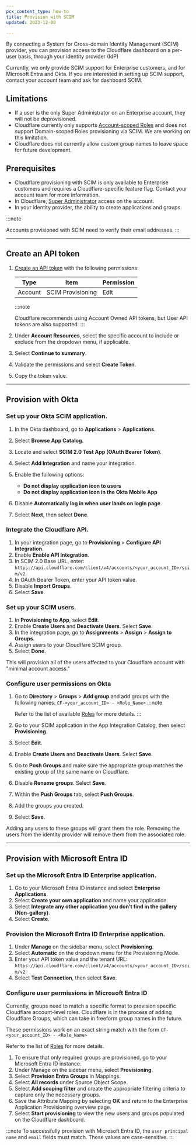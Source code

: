 ```yaml
---
pcx_content_type: how-to
title: Provision with SCIM
updated: 2023-12-08

---
```


By connecting a System for Cross-domain Identity Management (SCIM) provider, you can provision access to the Cloudflare dashboard on a per-user basis, through your identity provider (IdP)

Currently, we only provide SCIM support for Enterprise customers, and for Microsoft Entra and Okta. If you are interested in setting up SCIM support, contact your account team and ask for dashboard SCIM.

## Limitations

- If a user is the only Super Administrator on an Enterprise account, they will not be deprovisioned.
- Cloudflare currently only supports [Account-scoped Roles](/fundamentals/setup/manage-members/roles/#account-scoped-roles) and does not support Domain-scoped Roles provisioning via SCIM. We are working on this limitation.
- Cloudflare does not currently allow custom group names to leave space for future development.

## Prerequisites

- Cloudflare provisioning with SCIM is only available to Enterprise customers and requires a Cloudflare-specific feature flag. Contact your account team for more information.
- In Cloudflare, [Super Administrator](/fundamentals/setup/manage-members/roles/) access on the account.
- In your identity provider, the ability to create applications and groups.

:::note

Accounts provisioned with SCIM need to verify their email addresses.
:::

---

## Create an API token

1. [Create an API token](/fundamentals/api/get-started/create-token/) with the following permissions:

   | Type    | Item              | Permission |
   | ------- | ----------------- | ---------- |
   | Account | SCIM Provisioning | Edit       |

   :::note

   Cloudflare recommends using Account Owned API tokens, but User API tokens are also supported.
   :::

2. Under **Account Resources**, select the specific account to include or exclude from the dropdown menu, if applicable.

3. Select **Continue to summary**.

4. Validate the permissions and select **Create Token**.

5. Copy the token value.

---

## Provision with Okta

### Set up your Okta SCIM application.

1. In the Okta dashboard, go to **Applications** > **Applications**.
2. Select **Browse App Catalog**.
3. Locate and select **SCIM 2.0 Test App (OAuth Bearer Token)**.
4. Select **Add Integration** and name your integration.
5. Enable the following options:

   * **Do not display application icon to users**
   * **Do not display application icon in the Okta Mobile App**

6. Disable **Automatically log in when user lands on login page**.
7. Select **Next**, then select **Done**.

### Integrate the Cloudflare API.

1. In your integration page, go to **Provisioning** > **Configure API Integration**.
2. Enable **Enable API Integration**.
3. In SCIM 2.0 Base URL, enter: `https://api.cloudflare.com/client/v4/accounts/<your_account_ID>/scim/v2`.
4. In OAuth Bearer Token, enter your API token value.
5. Disable **Import Groups**.
6. Select **Save**.

### Set up your SCIM users.

1. In **Provisioning to App**, select **Edit**.
2. Enable **Create Users** and **Deactivate Users**. Select **Save**.
3. In the integration page, go to **Assignments** > **Assign** > **Assign to Groups**.
4. Assign users to your Cloudflare SCIM group.
5. Select **Done**.

This will provision all of the users affected to your Cloudflare account with "minimal account access."

### Configure user permissions on Okta

1. Go to **Directory** > **Groups** > **Add group** and add groups with the following names:
   `CF-<your_account_ID> - <Role_Name>` 
   :::note

   Refer to the list of available [Roles](/fundamentals/setup/manage-members/roles/) for more details. 
   :::
2. Go to your SCIM application in the App Integration Catalog, then select **Provisioning**.
3. Select **Edit**.
4. Enable **Create Users** and **Deactivate Users**. Select **Save**.
5. Go to **Push Groups** and make sure the appropriate group matches the existing group of the same name on Cloudflare.
6. Disable **Rename groups**. Select **Save**.
7. Within the **Push Groups** tab, select **Push Groups**.
8. Add the groups you created.
9. Select **Save**.

Adding any users to these groups will grant them the role. Removing the users from the identity provider will remove them from the associated role.

---

## Provision with Microsoft Entra ID

### Set up the Microsoft Entra ID Enterprise application.

1. Go to your Microsoft Entra ID instance and select **Enterprise Applications**.
2. Select **Create your own application** and name your application.
3. Select **Integrate any other application you don’t find in the gallery (Non-gallery)**.
4. Select **Create**.

### Provision the Microsoft Entra ID Enterprise application.

1. Under **Manage** on the sidebar menu, select **Provisioning**.
2. Select **Automatic** on the dropdown menu for the Provisioning Mode.
3. Enter your API token value and the tenant URL: `https://api.cloudflare.com/client/v4/accounts/<your_account_ID>/scim/v2`.
4. Select **Test Connection**, then select **Save**.

### Configure user permissions in Microsoft Entra ID

Currently, groups need to match a specific format to provision specific Cloudflare account-level roles. Cloudflare is in the process of adding Cloudflare Groups, which can take in freeform group names in the future.

These permissions work on an exact string match with the form `CF-<your_account_ID> - <Role_Name>`

Refer to the list of [Roles](/fundamentals/setup/manage-members/roles/) for more details.

1. To ensure that only required groups are provisioned, go to your Microsoft Entra ID instance.
2. Under Manage on the sidebar menu, select **Provisioning**.
3. Select **Provision Entra Groups** in Mappings.
4. Select **All records** under Source Object Scope.
5. Select **Add scoping filter** and create the appropriate filtering criteria to capture only the necessary groups.
6. Save the Attribute Mapping by selecting **OK** and return to the Enterprise Application Provisioning overview page.
7. Select **Start provisioning** to view the new users and groups populated on the Cloudflare dashboard.

:::note
To successfully provision with Microsoft Entra ID, the `user principal name` and `email` fields must match. These values are case-sensitive. 
:::